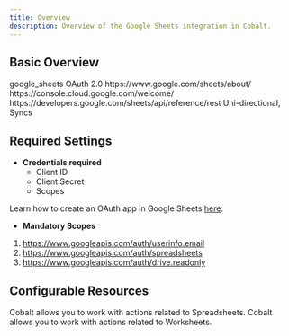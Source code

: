 ```yaml
---
title: Overview
description: Overview of the Google Sheets integration in Cobalt.
---
```


## Basic Overview
<CardGroup cols={2}>
  <Card title="Slug">
    google_sheets
  </Card>
  <Card title="Authentication Method">
    OAuth 2.0
  </Card>
  <Card title="Website">
    https://www.google.com/sheets/about/
  </Card>
  <Card title="Developer Portal">
    https://console.cloud.google.com/welcome/
  </Card>
  <Card title="API Reference">
    https://developers.google.com/sheets/api/reference/rest
  </Card>
  <Card title="Supported Resources">
    Uni-directional, Syncs
  </Card>
</CardGroup>

## Required Settings

* **Credentials required**
  - Client ID
  - Client Secret
  - Scopes

<Info>Learn how to create an OAuth app in Google Sheets [here](https://docs.gocobalt.io/resources/integration-providers/google_sheets).</Info>

* **Mandatory Scopes** 
1. https://www.googleapis.com/auth/userinfo.email
2. https://www.googleapis.com/auth/spreadsheets
3. https://www.googleapis.com/auth/drive.readonly

## Configurable Resources
<CardGroup cols={2}>
  <Card title="Spreadsheet">
    Cobalt allows you to work with actions related to Spreadsheets.
  </Card>
  <Card title="Worksheet">
    Cobalt allows you to work with actions related to Worksheets.
  </Card>
</CardGroup>